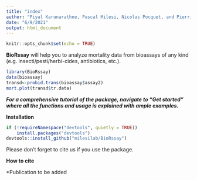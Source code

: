 ```yaml
---
title: "index"
author: "Piyal Karunarathne, Pascal Milesi, Nicolas Pocquet, and Pierrick Labbé"
date: "6/9/2021"
output: html_document
---
```


```r
knitr::opts_chunk$set(echo = TRUE)
```

**BioRssay** will help you to analyze mortality data from bioassays of any kind (e.g. insecti/pesti/herbi-cides, antibiotics, etc.).

```r
library(BioRssay)
data(bioassay)
transd<-probid.trans(bioassay$assay2)
mort.plot(transd$tr.data)
```

***For a comprehensive tutorial of the package, navigate to "Get started" where all the functions and usage is explained with ample examples.***

**Installation**
```r
if (!requireNamespace("devtools", quietly = TRUE)) 
    install.packages("devtools") 
devtools::install_github("milesilab/BioRssay")

```

Please don't forget to cite us if you use the package.

**How to cite**

*Publication to be added


